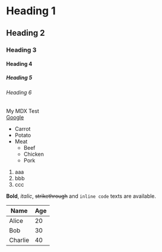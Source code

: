 # Heading 1

## Heading 2

### Heading 3

#### Heading 4

##### Heading 5

###### Heading 6

My MDX Test  
[Google](https://google.com)

- Carrot
- Potato
- Meat
  - Beef
  - Chicken
  - Pork

1. aaa
2. bbb
3. ccc

**Bold**, _italic_, ~~strikethrough~~ and `inline code` texts are available.

| Name    | Age |
| ------- | --- |
| Alice   | 20  |
| Bob     | 30  |
| Charlie | 40  |

